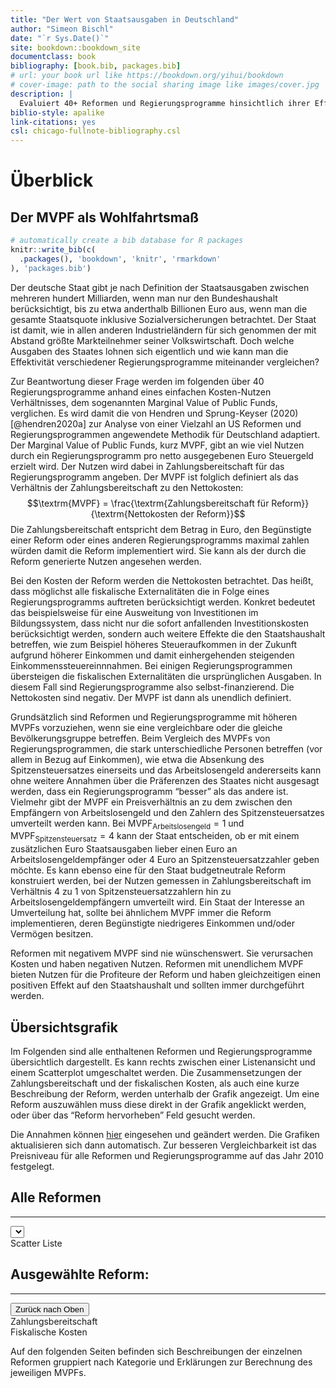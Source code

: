 ```yaml
--- 
title: "Der Wert von Staatsausgaben in Deutschland"
author: "Simeon Bischl"
date: "`r Sys.Date()`"
site: bookdown::bookdown_site
documentclass: book
bibliography: [book.bib, packages.bib]
# url: your book url like https://bookdown.org/yihui/bookdown
# cover-image: path to the social sharing image like images/cover.jpg
description: |
  Evaluiert 40+ Reformen und Regierungsprogramme hinsichtlich ihrer Effektivität.
biblio-style: apalike
link-citations: yes
csl: chicago-fullnote-bibliography.csl
---
```

# Überblick
## Der MVPF als Wohlfahrtsmaß
```r
# automatically create a bib database for R packages
knitr::write_bib(c(
  .packages(), 'bookdown', 'knitr', 'rmarkdown'
), 'packages.bib')
```

Der deutsche Staat gibt je nach Definition der Staatsausgaben zwischen mehreren hundert Milliarden, wenn man nur den Bundeshaushalt berücksichtigt, bis zu etwa anderthalb Billionen Euro aus, wenn man die gesamte Staatsquote inklusive Sozialversicherungen betrachtet. Der Staat ist damit, wie in allen anderen Industrieländern für sich genommen der mit Abstand größte Markteilnehmer seiner Volkswirtschaft. Doch welche Ausgaben des Staates lohnen sich eigentlich und wie kann man die Effektivität verschiedener Regierungsprogramme miteinander vergleichen?

Zur Beantwortung dieser Frage werden im folgenden über 40 Regierungsprogramme anhand eines einfachen Kosten-Nutzen Verhältnisses, dem sogenannten Marginal Value of Public Funds, verglichen. Es wird damit die von Hendren und Sprung-Keyser (2020)[@hendren2020a] zur Analyse von einer Vielzahl an US Reformen und Regierungsprogrammen angewendete Methodik für Deutschland adaptiert.
Der Marginal Value of Public Funds, kurz MVPF, gibt an wie viel Nutzen durch ein Regierungsprogramm pro netto ausgegebenen Euro Steuergeld erzielt wird. Der Nutzen wird dabei in Zahlungsbereitschaft für das Regierungsprogramm angeben. Der MVPF ist folglich definiert als das Verhältnis der Zahlungsbereitschaft zu den Nettokosten:
$$\textrm{MVPF} = \frac{\textrm{Zahlungsbereitschaft für Reform}}{\textrm{Nettokosten der Reform}}$$
Die Zahlungsbereitschaft entspricht dem Betrag in Euro, den Begünstigte einer Reform oder eines anderen Regierungsprogramms maximal zahlen würden damit die Reform implementiert wird. Sie kann als der durch die Reform generierte Nutzen angesehen werden.

Bei den Kosten der Reform werden die Nettokosten betrachtet. Das heißt, dass möglichst alle fiskalische Externalitäten die in Folge eines Regierungsprogramms auftreten berücksichtigt werden. Konkret bedeutet das beispielsweise für eine Ausweitung von Investitionen im Bildungssystem, dass nicht nur die sofort anfallenden Investitionskosten berücksichtigt werden, sondern auch weitere Effekte die den Staatshaushalt betreffen, wie zum Beispiel höheres Steueraufkommen in der Zukunft aufgrund höherer Einkommen und damit einhergehenden steigenden Einkommenssteuereinnnahmen. Bei einigen Regierungsprogrammen übersteigen die fiskalischen Externalitäten die ursprünglichen Ausgaben. In diesem Fall sind Regierungsprogramme also selbst-finanzierend. Die Nettokosten sind negativ. Der MVPF ist dann als unendlich definiert.

Grundsätzlich sind Reformen und Regierungsprogramme mit höheren MVPFs vorzuziehen, wenn sie eine vergleichbare oder die gleiche Bevölkerungsgruppe betreffen. Beim Vergleich des MVPFs von Regierungsprogrammen, die stark unterschiedliche Personen betreffen (vor allem in Bezug auf Einkommen), wie etwa die Absenkung des Spitzensteuersatzes einerseits und das Arbeitslosengeld andererseits kann ohne weitere Annahmen über die Präferenzen des Staates nicht ausgesagt werden, dass ein Regierungsprogramm "besser" als das andere ist. Vielmehr gibt der MVPF ein Preisverhältnis an zu dem zwischen den Empfängern von Arbeitslosengeld und den Zahlern des Spitzensteuersatzes umverteilt werden kann. Bei $\textrm{MVPF}_{\textrm{Arbeitslosengeld}}= 1$ und $\textrm{MVPF}_{\textrm{Spitzensteuersatz}} = 4$ kann der Staat entscheiden, ob er mit einem zusätzlichen Euro Staatsausgaben lieber einen Euro an Arbeitslosengeldempfänger oder 4 Euro an Spitzensteuersatzzahler geben möchte. Es kann ebenso eine für den Staat budgetneutrale Reform konstruiert werden, bei der Nutzen gemessen in Zahlungsbereitschaft im Verhältnis 4 zu 1 von Spitzensteuersatzzahlern hin zu Arbeitslosengeldempfängern umverteilt wird. Ein Staat der Interesse an Umverteilung hat, sollte bei ähnlichem MVPF immer die Reform implementieren, deren Begünstigte niedrigeres Einkommen und/oder Vermögen besitzen.

Reformen mit negativem MVPF sind nie wünschenswert. Sie verursachen Kosten und haben negativen Nutzen. Reformen mit unendlichem MVPF bieten Nutzen für die Profiteure der Reform und haben gleichzeitigen einen positiven Effekt auf den Staatshaushalt und sollten immer durchgeführt werden.

## Übersichtsgrafik
Im Folgenden sind alle enthaltenen Reformen und Regierungsprogramme übersichtlich dargestellt. Es kann rechts zwischen einer Listenansicht und einem Scatterplot umgeschaltet werden. Die Zusammensetzungen der Zahlungsbereitschaft und der fiskalischen Kosten, als auch eine kurze Beschreibung der Reform, werden unterhalb der Grafik angezeigt. Um eine Reform auszuwählen muss diese direkt in der Grafik angeklickt werden, oder über das "Reform hervorheben" Feld gesucht werden.

Die Annahmen können <a href="" data-toggle="modal" data-target="#master_assumption">hier</a> eingesehen und geändert werden. Die Grafiken aktualisieren sich dann automatisch. Zur besseren Vergleichbarkeit ist das Preisniveau für alle Reformen und Regierungsprogramme auf das Jahr 2010 festgelegt.

## Alle Reformen
```{=html}
<hr id="hrline">
<div class="textbelowheading">
  <select class="selectpicker assumptionbutton" id="highlightProgram" title="Reform hervorheben" data-size="6" data-width="300px"
  data-live-search="true" onchange="highlightProgram(options[this.selectedIndex].value)"> </select>

  <div class="btn-group btn-group-toggle" id="charttogglediv">
    <label class="btn btn-secondary chartselect active" onclick="activeScatter()" id="select_scatter_chart">Scatter</label>
    <label class="btn btn-secondary chartselect" onclick="activeLine()" id="select_list_chart">Liste</label>
  </div>
</div>
<script>DataLoadedIn.then(() => {
   drawMVPFChart(json_as_array);
})
</script>
<div onmouseenter="openTooltipCurrentProgram()" onmouseleave="openTooltipCurrentProgram()" id="mvpfChartDiv">
  <canvas id="mvpfChart"></canvas>
</div>
<div id="mvpfChartLegend"></div>

<h2>Ausgewählte Reform: <span id="reformname"></span></h2>
<hr id="hrline">
<div class="textbelowheading">
  <span class="text-muted" id="mvpfDisplay"></span>
  <button type="button" class="btn btn-primary assumptionbutton" onclick="jumpInDocument('top')">Zurück nach Oben</button>
</div>
<div id="headlineTags"></div>





<div id="description"></div>
<div id="wtptext"></div>
<script>DataLoadedIn.then(() => {
  populatePrograms();
  loadDescription("bafoeg2001");
  loadReformName("bafoeg2001");
  updateProgramHeadLine("bafoeg2001");
  loadMVPFText("bafoeg2001");
  loadWTPText("bafoeg2001");
  loadCostText("bafoeg2001");
  jQuery('#bs-select-1 ul li').hover( function(event){
    let myindex =  jQuery(this).index();
    openTooltip(document.getElementById("highlightProgram").options[myindex+1].value);
   });
});
</script>


<!-- Button trigger modal -->


```
<div class="barChartCaptionTitle">Zahlungsbereitschaft</div><div class="figure" style="text-align: center">
<div id="barChart"></div>
<script>DataLoadedIn.then(() => {
  drawBarChart("willingness_to_pay", "bafoeg2001","barChart", "master_assumption");
  })</script>
</div>


<div id="costtext"></div>
<div class="barChartCaptionTitle">Fiskalische Kosten</div><div class="figure" style="text-align: center">
<div id="barChart2"></div>
<script>DataLoadedIn.then(() => {
  drawBarChart("government_net_costs", "bafoeg2001","barChart2", "master_assumption");
})</script>
</div>
<div id="mvpftext"></div>
<script>
</script>


Auf den folgenden Seiten befinden sich Beschreibungen der einzelnen Reformen gruppiert nach Kategorie und Erklärungen zur Berechnung des jeweiligen MVPFs.
